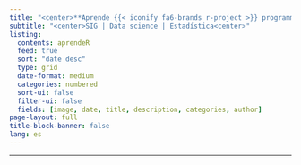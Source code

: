 ```yaml
---
title: "<center>**Aprende {{< iconify fa6-brands r-project >}} programming**<center>"
subtitle: "<center>SIG | Data science | Estadística<center>" 
listing:
  contents: aprendeR
  feed: true
  sort: "date desc"
  type: grid
  date-format: medium
  categories: numbered
  sort-ui: false
  filter-ui: false
  fields: [image, date, title, description, categories, author]  
page-layout: full
title-block-banner: false
lang: es
---
```


--------------------------------
